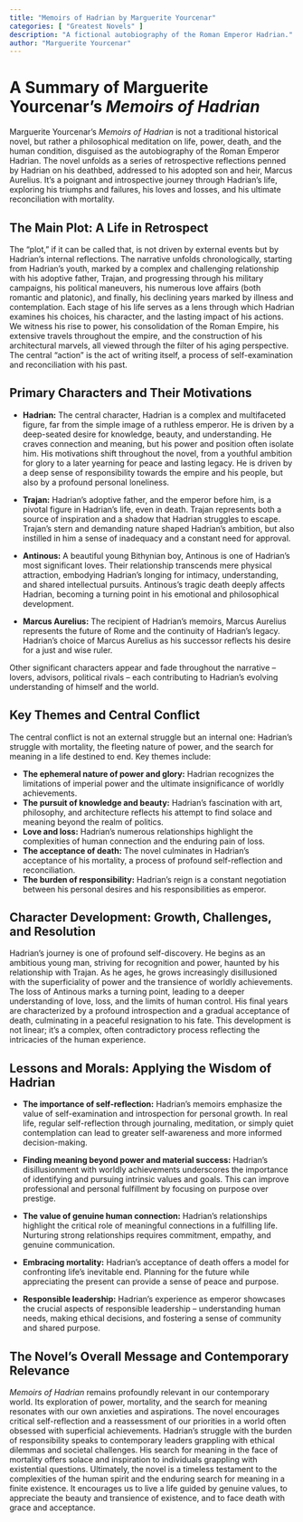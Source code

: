 ```yaml
---
title: "Memoirs of Hadrian by Marguerite Yourcenar"
categories: [ "Greatest Novels" ]
description: "A fictional autobiography of the Roman Emperor Hadrian."
author: "Marguerite Yourcenar"
---
```

# A Summary of Marguerite Yourcenar's *Memoirs of Hadrian*

Marguerite Yourcenar's *Memoirs of Hadrian* is not a traditional historical novel, but rather a philosophical meditation on life, power, death, and the human condition, disguised as the autobiography of the Roman Emperor Hadrian.  The novel unfolds as a series of retrospective reflections penned by Hadrian on his deathbed, addressed to his adopted son and heir, Marcus Aurelius.  It's a poignant and introspective journey through Hadrian's life, exploring his triumphs and failures, his loves and losses, and his ultimate reconciliation with mortality.

## The Main Plot: A Life in Retrospect

The "plot," if it can be called that, is not driven by external events but by Hadrian's internal reflections. The narrative unfolds chronologically, starting from Hadrian's youth, marked by a complex and challenging relationship with his adoptive father, Trajan, and progressing through his military campaigns, his political maneuvers, his numerous love affairs (both romantic and platonic), and finally, his declining years marked by illness and contemplation. Each stage of his life serves as a lens through which Hadrian examines his choices, his character, and the lasting impact of his actions.  We witness his rise to power, his consolidation of the Roman Empire, his extensive travels throughout the empire, and the construction of his architectural marvels, all viewed through the filter of his aging perspective. The central "action" is the act of writing itself, a process of self-examination and reconciliation with his past.

## Primary Characters and Their Motivations

* **Hadrian:** The central character, Hadrian is a complex and multifaceted figure, far from the simple image of a ruthless emperor. He is driven by a deep-seated desire for knowledge, beauty, and understanding.  He craves connection and meaning, but his power and position often isolate him. His motivations shift throughout the novel, from a youthful ambition for glory to a later yearning for peace and lasting legacy. He is driven by a deep sense of responsibility towards the empire and his people, but also by a profound personal loneliness.

* **Trajan:** Hadrian's adoptive father, and the emperor before him, is a pivotal figure in Hadrian's life, even in death.  Trajan represents both a source of inspiration and a shadow that Hadrian struggles to escape.  Trajan's stern and demanding nature shaped Hadrian's ambition, but also instilled in him a sense of inadequacy and a constant need for approval.

* **Antinous:**  A beautiful young Bithynian boy, Antinous is one of Hadrian's most significant loves. Their relationship transcends mere physical attraction, embodying Hadrian's longing for intimacy, understanding, and shared intellectual pursuits. Antinous's tragic death deeply affects Hadrian, becoming a turning point in his emotional and philosophical development.

* **Marcus Aurelius:** The recipient of Hadrian's memoirs, Marcus Aurelius represents the future of Rome and the continuity of Hadrian's legacy. Hadrian's choice of Marcus Aurelius as his successor reflects his desire for a just and wise ruler.

Other significant characters appear and fade throughout the narrative – lovers, advisors, political rivals – each contributing to Hadrian's evolving understanding of himself and the world.

## Key Themes and Central Conflict

The central conflict is not an external struggle but an internal one: Hadrian's struggle with mortality, the fleeting nature of power, and the search for meaning in a life destined to end. Key themes include:

* **The ephemeral nature of power and glory:** Hadrian recognizes the limitations of imperial power and the ultimate insignificance of worldly achievements.
* **The pursuit of knowledge and beauty:** Hadrian's fascination with art, philosophy, and architecture reflects his attempt to find solace and meaning beyond the realm of politics.
* **Love and loss:**  Hadrian's numerous relationships highlight the complexities of human connection and the enduring pain of loss.
* **The acceptance of death:**  The novel culminates in Hadrian's acceptance of his mortality, a process of profound self-reflection and reconciliation.
* **The burden of responsibility:** Hadrian's reign is a constant negotiation between his personal desires and his responsibilities as emperor.


## Character Development: Growth, Challenges, and Resolution

Hadrian's journey is one of profound self-discovery. He begins as an ambitious young man, striving for recognition and power, haunted by his relationship with Trajan. As he ages, he grows increasingly disillusioned with the superficiality of power and the transience of worldly achievements.  The loss of Antinous marks a turning point, leading to a deeper understanding of love, loss, and the limits of human control.  His final years are characterized by a profound introspection and a gradual acceptance of death, culminating in a peaceful resignation to his fate.  This development is not linear; it's a complex, often contradictory process reflecting the intricacies of the human experience.

## Lessons and Morals: Applying the Wisdom of Hadrian

* **The importance of self-reflection:** Hadrian's memoirs emphasize the value of self-examination and introspection for personal growth. In real life, regular self-reflection through journaling, meditation, or simply quiet contemplation can lead to greater self-awareness and more informed decision-making.

* **Finding meaning beyond power and material success:** Hadrian's disillusionment with worldly achievements underscores the importance of identifying and pursuing intrinsic values and goals.  This can improve professional and personal fulfillment by focusing on purpose over prestige.

* **The value of genuine human connection:**  Hadrian's relationships highlight the critical role of meaningful connections in a fulfilling life. Nurturing strong relationships requires commitment, empathy, and genuine communication.

* **Embracing mortality:**  Hadrian's acceptance of death offers a model for confronting life’s inevitable end.  Planning for the future while appreciating the present can provide a sense of peace and purpose.

* **Responsible leadership:** Hadrian's experience as emperor showcases the crucial aspects of responsible leadership – understanding human needs, making ethical decisions, and fostering a sense of community and shared purpose.

## The Novel's Overall Message and Contemporary Relevance

*Memoirs of Hadrian* remains profoundly relevant in our contemporary world. Its exploration of power, mortality, and the search for meaning resonates with our own anxieties and aspirations.  The novel encourages critical self-reflection and a reassessment of our priorities in a world often obsessed with superficial achievements. Hadrian's struggle with the burden of responsibility speaks to contemporary leaders grappling with ethical dilemmas and societal challenges. His search for meaning in the face of mortality offers solace and inspiration to individuals grappling with existential questions.  Ultimately, the novel is a timeless testament to the complexities of the human spirit and the enduring search for meaning in a finite existence.  It encourages us to live a life guided by genuine values, to appreciate the beauty and transience of existence, and to face death with grace and acceptance.


